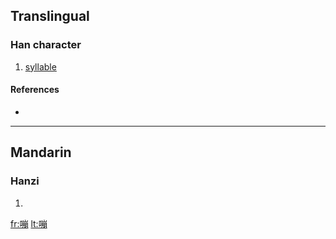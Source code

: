 ==Translingual==

===Han character===
{{Han char|rn=30|rad=口|as=11|sn=14|four=|canj=口山月月 (RUBB)}}

# [[syllable]]

====References====
* {{Han ref|kx=0206.201|hdz=10677.030|uh=5623|ud=22051}}

----

==Mandarin==

===Hanzi===
{{cmn-hanzi|pin=[[bēng]] ([[beng1]])|wg=peng<sup>1</sup>}}

# {{defn|Mandarin|sort=口11}}

[[fr:嘣]]
[[lt:嘣]]